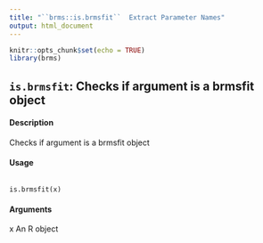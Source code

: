 ```yaml
---
title: "``brms::is.brmsfit``  Extract Parameter Names"
output: html_document
---
```


```r
knitr::opts_chunk$set(echo = TRUE)
library(brms)
```

## ``is.brmsfit``: Checks if argument is a brmsfit object

#### Description 
Checks if argument is a brmsfit object

#### Usage

<pre><code>
is.brmsfit(x)
</code></pre>

#### Arguments
x An R object
